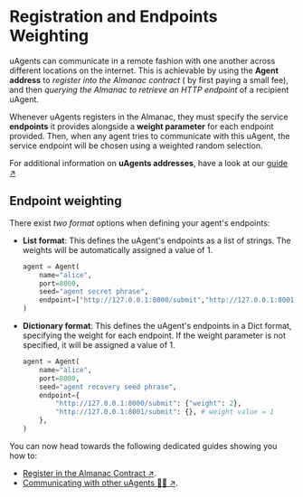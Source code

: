 # Registration and Endpoints Weighting

uAgents can communicate in a remote fashion with one another across different locations on the internet. This is achievable by using the **Agent address** to _register into the Almanac contract_ ( by first paying a small fee), and then _querying the Almanac to retrieve an HTTP endpoint_ of a recipient uAgent.

Whenever uAgents registers in the Almanac, they must specify the service **endpoints** it provides alongside a **weight parameter** for each endpoint provided. Then, when any agent tries to communicate with this uAgent, the service endpoint will be chosen using a weighted random selection.

For additional information on **uAgents addresses**, have a look at our [guide ↗️](/guides/agents/getting-uagent-address.md)

## Endpoint weighting

There exist _two format_ options when defining your agent's endpoints: 

- **List format**: This defines the uAgent's endpoints as a list of strings. The weights will be automatically assigned a value of 1.

    ```py copy
    agent = Agent(
        name="alice",
        port=8000,
        seed="agent secret phrase",
        endpoint=["http://127.0.0.1:8000/submit","http://127.0.0.1:8001/submit"]
    )
    ```

- **Dictionary format**: This defines the uAgent's endpoints in a Dict format, specifying the weight for each endpoint. If the weight parameter is not specified, it will be assigned a value of 1.

    ```py copy
    agent = Agent(
        name="alice",
        port=8000,
        seed="agent recovery seed phrase",
        endpoint={
            "http://127.0.0.1:8000/submit": {"weight": 2},
            "http://127.0.0.1:8001/submit": {}, # weight value = 1
        },
    )
    ```

You can now head towards the following dedicated guides showing you how to:

- [Register in the Almanac Contract ↗️](/guides/agents/register-in-almanac.md).
- [Communicating with other uAgents 📱🤖 ↗️](/guides/agents/communicating-with-other-agents.md).
